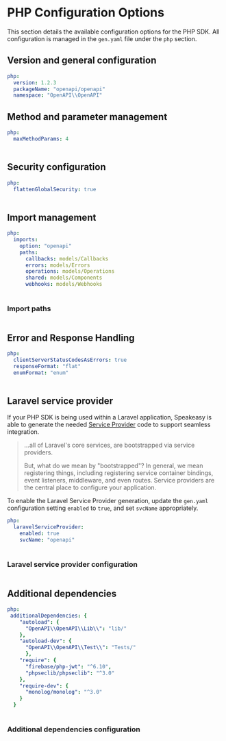 
# PHP Configuration Options

 This section details the available configuration options for the PHP SDK. All configuration is managed in the `gen.yaml` file under the `php` section.

## Version and general configuration

```yml
php:
  version: 1.2.3
  packageName: "openapi/openapi"
  namespace: "OpenAPI\\OpenAPI"
```

<Table 
  data={[
    { name: "version", required: "true", default: "0.0.1", description: "The current version of the SDK." },
    { name: "packageName", required: "true", default: "openapi/openapi", description: "The name of the composer package. See [Composer Package Naming](https://getcomposer.org/doc/04-schema.md#name)." },
    { name: "namespace", required: "true", default: "OpenAPI\\OpenAPI", description: "The namespace for the package. See [PHP Namespace Documentation](https://www.php.net/manual/en/language.namespaces.rationale.php)." }
  ]}
  columns={[
    { key: "name", header: "Name" },
    { key: "required", header: "Required" },
    { key: "default", header: "Default Value" },
    { key: "description", header: "Description" }
  ]}
/>

## Method and parameter management
```yml
php:
  maxMethodParams: 4
```

<Table 
  data={[
    { name: "maxMethodParams", required: "false", default: "4", description: "Sets the maximum number of parameters before an input object is created. `0` means input objects are always used." }
  ]}
  columns={[
    { key: "name", header: "Name" },
    { key: "required", header: "Required" },
    { key: "default", header: "Default Value" },
    { key: "description", header: "Description" }
  ]}
/>

## Security configuration

```yml
php:
  flattenGlobalSecurity: true
```

<Table 
  data={[
    { property: "flattenGlobalSecurity", description: "Enables inline security credentials during SDK instantiation. **Recommended: `true`**", type: "boolean", default: "true" }
  ]}
  columns={[
    { key: "property", header: "Property" },
    { key: "description", header: "Description" },
    { key: "type", header: "Type" },
    { key: "default", header: "Default" }
  ]}
/>

## Import management

```yml
php:
  imports:
    option: "openapi"
    paths:
      callbacks: models/Callbacks
      errors: models/Errors
      operations: models/Operations
      shared: models/Components
      webhooks: models/Webhooks
```

<Table 
  data={[
    { field: "option", required: "false", default: "\"openapi\"", description: "Defines the type of import strategy. Typically set to `\"openapi\"`, indicating that the structure is based on the OpenAPI document." },
    { field: "paths", required: "false", default: "{}", description: "Customizes where different parts of the SDK (e.g., callbacks, errors, operations) will be imported from." }
  ]}
  columns={[
    { key: "field", header: "Field" },
    { key: "required", header: "Required" },
    { key: "default", header: "Default Value" },
    { key: "description", header: "Description" }
  ]}
/>

### Import paths

<Table 
  data={[
    { component: "callbacks", default: "models/callbacks", description: "The directory where callback models will be imported from." },
    { component: "errors", default: "models/errors", description: "The directory where error models will be imported from." },
    { component: "operations", default: "models/operations", description: "The directory where operation models (i.e., API endpoints) will be imported from." },
    { component: "shared", default: "models/components", description: "The directory for shared components, such as reusable schemas, and data models imported from the OpenAPI spec." },
    { component: "webhooks", default: "models/webhooks", description: "The directory for webhook models, if your SDK includes support for webhooks." }
  ]}
  columns={[
    { key: "component", header: "Component" },
    { key: "default", header: "Default Value" },
    { key: "description", header: "Description" }
  ]}
/>

## Error and Response Handling

```yml
php:
  clientServerStatusCodesAsErrors: true
  responseFormat: "flat"
  enumFormat: "enum"
```

<Table 
  data={[
    { name: "clientServerStatusCodesAsErrors", required: "false", default: "true", description: "Whether to treat 4XX and 5XX status codes as errors." },
    { name: "responseFormat", required: "false", default: "flat", description: "Defines how responses are structured. Options: `envelope`, `envelope-http`, or `flat`." }
  ]}
  columns={[
    { key: "name", header: "Name" },
    { key: "required", header: "Required" },
    { key: "default", header: "Default Value" },
    { key: "description", header: "Description" }
  ]}
/>

## Laravel service provider

If your PHP SDK is being used within a Laravel application, Speakeasy is able to generate the needed [Service Provider](https://laravel.com/docs/master/providers)
code to support seamless integration.

> ...all of Laravel's core services, are bootstrapped via service providers.
>
> But, what do we mean by "bootstrapped"? In general, we mean registering things, including registering service container bindings, event listeners, middleware, and even routes. Service providers are the central place to configure your application.

To enable the Laravel Service Provider generation, update the `gen.yaml` configuration setting `enabled` to `true`, and set `svcName` appropriately.

```yml
php:
  laravelServiceProvider:
    enabled: true
    svcName: "openapi"
```

<Table 
  data={[
    { field: "laravelServiceProvider", required: "false", default: "{}", description: "Configure the generation of the Service Provider." }
  ]}
  columns={[
    { key: "field", header: "Field" },
    { key: "required", header: "Required" },
    { key: "default", header: "Default Value" },
    { key: "description", header: "Description" }
  ]}
/>

### Laravel service provider configuration

<Table 
  data={[
    { field: "enabled", required: "false", default: "false", description: "Set to true to enable Service Provider generation." },
    { field: "svcName", required: "false", default: "\"openapi\"", description: "The name to be used for the service provider." }
  ]}
  columns={[
    { key: "field", header: "Field" },
    { key: "required", header: "Required" },
    { key: "default", header: "Default Value" },
    { key: "description", header: "Description" }
  ]}
/>

## Additional dependencies

```yml
php:
 additionalDependencies: {
    "autoload": {
      "OpenAPI\\OpenAPI\\Lib\\": "lib/"
    },
    "autoload-dev": {
      "OpenAPI\\OpenAPI\\Test\\": "Tests/"
      },
    "require": {
      "firebase/php-jwt": "^6.10",
      "phpseclib/phpseclib": "^3.0"
    },
    "require-dev": {
      "monolog/monolog": "^3.0"
    }
  }
```

<Table 
  data={[
    { field: "additionalDependencies", required: "false", default: "{}", description: "Adds additional dependencies and autoload mappings to the generated `composer.json` file." }
  ]}
  columns={[
    { key: "field", header: "Field" },
    { key: "required", header: "Required" },
    { key: "default", header: "Default Value" },
    { key: "description", header: "Description" }
  ]}
/>

### Additional dependencies configuration

<Table 
  data={[
    { name: "autoload", required: "false", default: "{}", description: "Defines autoload mappings for the `autoload.psr4` section." },
    { name: "autoload-dev", required: "false", default: "{}", description: "Defines autoload mappings for the `autoload-dev.psr4` section (for development and testing)." },
    { name: "require", required: "false", default: "{}", description: "Adds additional dependencies to the `require` section." },
    { name: "require-dev", required: "false", default: "{}", description: "Adds additional dependencies to the `require-dev` section (for development and testing)." }
  ]}
  columns={[
    { key: "name", header: "Name" },
    { key: "required", header: "Required" },
    { key: "default", header: "Default Value" },
    { key: "description", header: "Description" }
  ]}
/>
